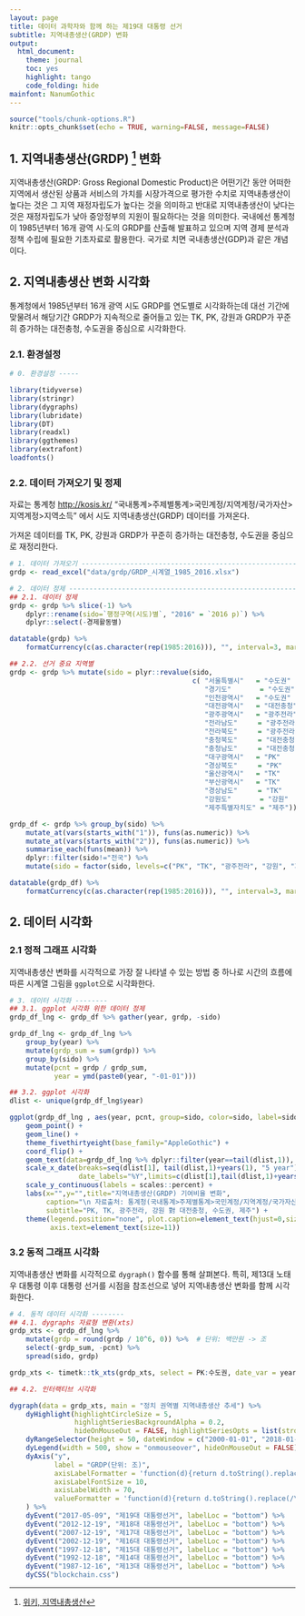 ```yaml
---
layout: page
title: 데이터 과학자와 함께 하는 제19대 대통령 선거
subtitle: 지역내총생산(GRDP) 변화
output:
  html_document: 
    theme: journal
    toc: yes
    highlight: tango
    code_folding: hide
mainfont: NanumGothic
---
```


```r
source("tools/chunk-options.R")
knitr::opts_chunk$set(echo = TRUE, warning=FALSE, message=FALSE)
```

## 1. 지역내총생산(GRDP) [^wiki-grdp] 변화 {#grdp-trend}

[^wiki-grdp]: [위키, 지역내총생산](https://ko.wikipedia.org/wiki/%EC%A7%80%EC%97%AD%EB%82%B4%EC%B4%9D%EC%83%9D%EC%82%B0)

지역내총생산(GRDP: Gross Regional Domestic Product)은 어떤기간 동안 어떠한 지역에서 생산된 상품과 서비스의 가치를 시장가격으로 평가한 수치로 
지역내총생산이 높다는 것은 그 지역 재정자립도가 높다는 것을 의미하고 반대로 지역내총생산이 낮다는 것은 재정자립도가 낮아 중앙정부의 지원이 필요하다는 것을 의미한다. 
국내에선 통계청이 1985년부터 16개 광역 시·도의 GRDP를 산출해 발표하고 있으며 지역 경제 분석과 정책 수립에 필요한 기초자료로 활용한다. 
국가로 치면 국내총생산(GDP)과 같은 개념이다.


## 2. 지역내총생산 변화 시각화 {#grdp-trend-viz}

통계청에서 1985년부터 16개 광역 시도 GRDP를 연도별로 시각화하는데 대선 기간에 맞물려서 
해당기간 GRDP가 지속적으로 줄어들고 있는 TK, PK, 강원과 GRDP가 꾸준히 증가하는 대전충청, 수도권을 중심으로 시각화한다.

### 2.1. 환경설정 {#grdp-trend-viz-setup}

``` r
# 0. 환경설정 -----

library(tidyverse)
library(stringr)
library(dygraphs)
library(lubridate)
library(DT)
library(readxl)
library(ggthemes)
library(extrafont)
loadfonts()
```

### 2.2. 데이터 가져오기 및 정제 {#grdp-trend-viz-import}

자료는 통계청 [http://kosis.kr/](http://kosis.kr/) "국내통계>주제별통계>국민계정/지역계정/국가자산>지역계정>지역소득"
에서 시도 지역내총생산(GRDP) 데이터를 가져온다.

가져온 데이터를  TK, PK, 강원과 GRDP가 꾸준히 증가하는 대전충청, 수도권을 중심으로 재정리한다.

``` r
# 1. 데이터 가져오기 ------------------------------------------------------------------
grdp <- read_excel("data/grdp/GRDP_시계열_1985_2016.xlsx")

# 2. 데이터 정제 ------------------------------------------------------------------
## 2.1. 데이터 정제
grdp <- grdp %>% slice(-1) %>% 
    dplyr::rename(sido=`행정구역(시도)별`, "2016" = `2016 p)`) %>% 
    dplyr::select(-경제활동별)

datatable(grdp) %>%
    formatCurrency(c(as.character(rep(1985:2016))), "", interval=3, mark=",", digit=0)

## 2.2. 선거 중요 지역별
grdp <- grdp %>% mutate(sido = plyr::revalue(sido, 
                                             c( "서울특별시"   = "수도권"  ,
                                                "경기도"       = "수도권"  ,
                                                "인천광역시"   = "수도권"  ,
                                                "대전광역시"   = "대전충청",
                                                "광주광역시"   = "광주전라",
                                                "전라남도"     = "광주전라",
                                                "전라북도"     = "광주전라",
                                                "충청북도"     = "대전충청",
                                                "충청남도"     = "대전충청",
                                                "대구광역시"   = "PK"      ,
                                                "경상북도"     = "PK"      ,
                                                "울산광역시"   = "TK"      ,
                                                "부산광역시"   = "TK"      ,
                                                "경상남도"     = "TK"      ,
                                                "강원도"       = "강원"    ,
                                                "제주특별자치도" = "제주"))) 

grdp_df <- grdp %>% group_by(sido) %>% 
    mutate_at(vars(starts_with("1")), funs(as.numeric)) %>% 
    mutate_at(vars(starts_with("2")), funs(as.numeric)) %>% 
    summarise_each(funs(mean)) %>% 
    dplyr::filter(sido!="전국") %>% 
    mutate(sido = factor(sido, levels=c("PK", "TK", "광주전라", "강원", "제주", "대전충청", "수도권")))

datatable(grdp_df) %>% 
    formatCurrency(c(as.character(rep(1985:2016))), "", interval=3, mark=",", digit=0)
```  

## 2. 데이터 시각화 {#grdp-trend-viz-in-production}

### 2.1 정적 그래프 시각화 {#grdp-trend-viz-static}

지역내총생산 변화를 시각적으로 가장 잘 나타낼 수 있는 방법 중 하나로 시간의 흐름에 따른 시계열 그림을 `ggplot`으로 시각화한다.

``` r
# 3. 데이터 시각화 --------
## 3.1. ggplot 시각화 위한 데이터 정제
grdp_df_lng <- grdp_df %>% gather(year, grdp, -sido)

grdp_df_lng <- grdp_df_lng %>% 
    group_by(year) %>% 
    mutate(grdp_sum = sum(grdp)) %>%
    group_by(sido) %>% 
    mutate(pcnt = grdp / grdp_sum,
           year = ymd(paste0(year, "-01-01"))) 

## 3.2. ggplot 시각화
dlist <- unique(grdp_df_lng$year)

ggplot(grdp_df_lng , aes(year, pcnt, group=sido, color=sido, label=sido)) +
    geom_point() +
    geom_line() +
    theme_fivethirtyeight(base_family="AppleGothic") +
    coord_flip() +
    geom_text(data=grdp_df_lng %>% dplyr::filter(year==tail(dlist,1)), vjust=-1, family="AppleGothic") +
    scale_x_date(breaks=seq(dlist[1], tail(dlist,1)+years(1), "5 year"),
                 date_labels="%Y",limits=c(dlist[1],tail(dlist,1)+years(1)))+ 
    scale_y_continuous(labels = scales::percent) +
    labs(x="",y="",title="지역내총생산(GRDP) 기여비율 변화",
         caption="\n 자료출처: 통계청(국내통계>주제별통계>국민계정/지역계정/국가자산>지역계정>지역소득), http://kosis.kr/",
         subtitle="PK, TK, 광주전라, 강원 對 대전충청, 수도권, 제주") +
    theme(legend.position="none", plot.caption=element_text(hjust=0,size=9),plot.subtitle=element_text(face="italic"),
          axis.text=element_text(size=11))
```

### 3.2 동적 그래프 시각화 {#grdp-trend-viz-dynamic}

지역내총생산 변화를 시각적으로 `dygraph()` 함수를 통해 살펴본다. 특히, 제13대 노태우 대통령 이후 
대통령 선거를 시점을 참조선으로 넣어 지역내총생산 변화를 함께 시각화한다.

``` r
# 4. 동적 데이터 시각화 --------
## 4.1. dygraphs 자료형 변환(xts)
grdp_xts <- grdp_df_lng %>% 
    mutate(grdp = round(grdp / 10^6, 0)) %>%  # 단위: 백만원 -> 조
    select(-grdp_sum, -pcnt) %>% 
    spread(sido, grdp)

grdp_xts <- timetk::tk_xts(grdp_xts, select = PK:수도권, date_var = year)

## 4.2. 인터랙티브 시각화

dygraph(data = grdp_xts, main = "정치 권역별 지역내총생산 추세") %>% 
    dyHighlight(highlightCircleSize = 5, 
                highlightSeriesBackgroundAlpha = 0.2,
                hideOnMouseOut = FALSE, highlightSeriesOpts = list(strokeWidth = 3)) %>%
    dyRangeSelector(height = 50, dateWindow = c("2000-01-01", "2018-01-01")) %>% 
    dyLegend(width = 500, show = "onmouseover", hideOnMouseOut = FALSE) %>% 
    dyAxis("y",
           label = "GRDP(단위: 조)",
           axisLabelFormatter = 'function(d){return d.toString().replace(/\\B(?=(\\d{3})+(?!\\d))/g, ",");}',
           axisLabelFontSize = 10,
           axisLabelWidth = 70,
           valueFormatter = 'function(d){return d.toString().replace(/\\B(?=(\\d{3})+(?!\\d))/g, ",");}'
    ) %>% 
    dyEvent("2017-05-09", "제19대 대통령선거", labelLoc = "bottom") %>%
    dyEvent("2012-12-19", "제18대 대통령선거", labelLoc = "bottom") %>%
    dyEvent("2007-12-19", "제17대 대통령선거", labelLoc = "bottom") %>% 
    dyEvent("2002-12-19", "제16대 대통령선거", labelLoc = "bottom") %>%
    dyEvent("1997-12-18", "제15대 대통령선거", labelLoc = "bottom") %>%
    dyEvent("1992-12-18", "제14대 대통령선거", labelLoc = "bottom") %>%
    dyEvent("1987-12-16", "제13대 대통령선거", labelLoc = "bottom") %>% 
    dyCSS("blockchain.css")
```
